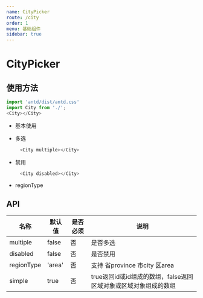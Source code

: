 ```yaml
---
name: CityPicker
route: /city
order: 1
menu: 基础组件
sidebar: true
---
```


# CityPicker

## 使用方法

```js
import 'antd/dist/antd.css'
import City from './';
<City></City>

```
- 基本使用
<Row>
    <Col span={6}>
<City></City>
</Col>
</Row>



- 多选

<Row>
    <Col span={6}>
     <City multiple regionType='city'></City>
    </Col>
</Row>

```js
     <City multiple></City>
```

- 禁用
<Row>
    <Col span={6}>
     <City disabled></City>
    </Col>
</Row>

```js
     <City disabled></City>
```
- regionType

## API

|名称|默认值|是否必须|说明|
|----|  ----| ----| ----|
|multiple|false|否|是否多选|
|disabled|false|否|是否禁用|
|regionType|'area'|否|支持 省province  市city  区area|
|simple|true|否| true返回id或id组成的数组，false返回区域对象或区域对象组成的数组|
